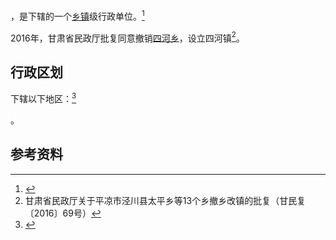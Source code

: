 {{中国乡级行政区|62/08/26/213/000}}

'''{{PAGENAMEBASE}}'''，是{{PRC admin/fullname|62/08/26/213/000|3}}下辖的一个[[乡镇|乡镇]]级行政单位。<ref>{{PRC admin/ref sgc|{{PRC admin/parent|62/08/26/213/000}}}}</ref>

2016年，甘肃省民政厅批复同意撤销[[四河乡_(静宁县)|四河乡]]，设立四河镇<ref>甘肃省民政厅关于平凉市泾川县太平乡等13个乡撤乡改镇的批复（甘民复〔2016〕69号）</ref>。

== 行政区划 ==

{{PAGENAMEBASE}}下辖以下地区：<ref>{{PRC admin/ref sgc|62/08/26/213/000}}</ref>

{{PRC admin/children|62/08/26/213/000}}。

== 参考资料 ==

{{reflist}}

{{行政区划小作品}}
{{PRC admin/navcat|62/08/26/213/000}}